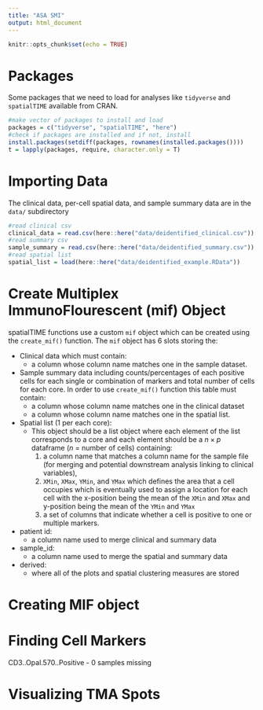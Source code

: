 ```yaml
---
title: "ASA SMI"
output: html_document
---
```


```r
knitr::opts_chunk$set(echo = TRUE)
```

# Packages

Some packages that we need to load for analyses like `tidyverse` and `spatialTIME` available from CRAN.

```r
#make vector of packages to install and load
packages = c("tidyverse", "spatialTIME", "here")
#check if packages are installed and if not, install
install.packages(setdiff(packages, rownames(installed.packages())))
t = lapply(packages, require, character.only = T)
```

# Importing Data

The clinical data, per-cell spatial data, and sample summary data are in the `data/` subdirectory

```r
#read clinical csv
clinical_data = read.csv(here::here("data/deidentified_clinical.csv"))
#read summary csv
sample_summary = read.csv(here::here("data/deidentified_summary.csv"))
#read spatial list
spatial_list = load(here::here("data/deidentified_example.RData"))
```

# Create Multiplex ImmunoFlourescent (mif) Object 

spatialTIME functions use a custom `mif` object which can be created 
using the `create_mif()` function. 
The `mif` object has 6 slots storing the: 

* Clinical data which must contain:
  - a column whose column name matches one in the sample dataset.
* Sample summary data including counts/percentages of each positive cells
for each single or combination of markers and total number of cells for 
each core. In order to use `create_mif()` function this table must contain:
  - a column whose column name matches one in the clinical dataset
  - a column whose column name matches one in the spatial list.
* Spatial list (1 per each core):
  - This object should be a list object where each element of the list
  corresponds to a core and each element should be a  $n\times p$ 
  dataframe ($n$ = number of cells)  containing:
    1. a column name that matches a column name for the sample file 
    (for merging and potential downstream analysis linking to clinical
    variables),
    2. `XMin`, `XMax`, `YMin`, and `YMax` which defines the area that a
    cell occupies which is eventually used to assign a location for each
    cell with the x-position being the mean of the `XMin` and `XMax` and
    y-position being the mean of the `YMin` and `YMax`
    3. a set of columns that indicate whether a cell is positive to one
    or multiple markers.
* patient id:
  - a column name used to merge clinical and summary data
* sample_id:
  - a column name used to merge the spatial and summary data
* derived:
  - where all of the plots and spatial clustering measures are stored


# Creating MIF object

# Finding Cell Markers

CD3..Opal.570..Positive - 0 samples missing

# Visualizing TMA Spots

# 